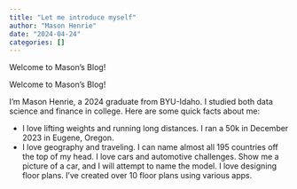 ```yaml
---
title: "Let me introduce myself"
author: "Mason Henrie"
date: "2024-04-24"
categories: []
---
```


Welcome to Mason's Blog!



Welcome to Mason's Blog!

I'm Mason Henrie, a 2024 graduate from BYU-Idaho. I studied both data science and finance in college. Here are some quick facts about me:

- I love lifting weights and running long distances. I ran a 50k in December 2023 in Eugene, Oregon.
- I love geography and traveling. I can name almost all 195 countries off the top of my head.
I love cars and automotive challenges. Show me a picture of a car, and I will attempt to name the model.
I love designing floor plans. I've created over 10 floor plans using various apps.





